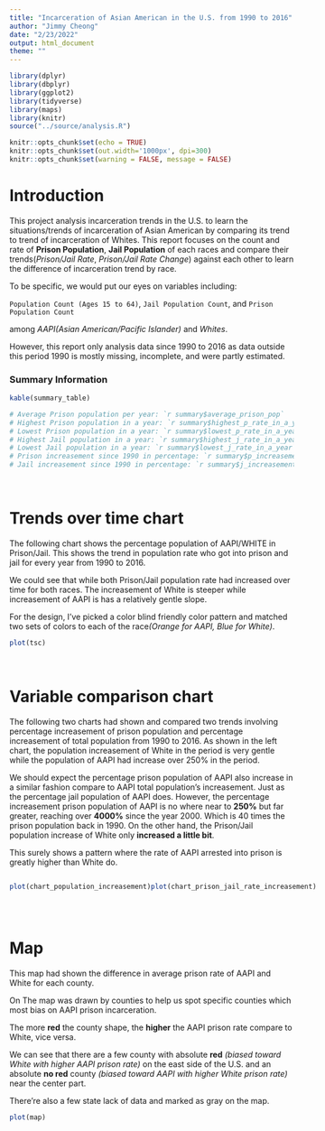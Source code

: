 ```yaml
---
title: "Incarceration of Asian American in the U.S. from 1990 to 2016"
author: "Jimmy Cheong"
date: "2/23/2022"
output: html_document
theme: ""
---
```


```r
library(dplyr)
library(dbplyr)
library(ggplot2)
library(tidyverse)
library(maps)
library(knitr)
source("../source/analysis.R")

knitr::opts_chunk$set(echo = TRUE)
knitr::opts_chunk$set(out.width='1000px', dpi=300)
knitr::opts_chunk$set(warning = FALSE, message = FALSE)
```

# Introduction
This project analysis incarceration trends in the U.S. to learn the situations/trends of incarceration of Asian American by comparing its trend to trend of incarceration of Whites.
This report focuses on the count and rate of **Prison Population**, **Jail Population** of each races and compare their trends(*Prison/Jail Rate*, *Prison/Jail Rate Change*) against each other to learn the difference of incarceration trend by race.

To be specific, we would put our eyes on variables including:

`Population Count (Ages 15 to 64)`, `Jail Population Count`, and `Prison Population Count`

among *AAPI(Asian American/Pacific Islander)* and *Whites*.

However, this report only analysis data since 1990 to 2016 as data outside this period 1990 is mostly missing, incomplete, and were partly estimated.

### Summary Information

```r
kable(summary_table)

# Average Prison population per year: `r summary$average_prison_pop`
# Highest Prison population in a year: `r summary$highest_p_rate_in_a_year`
# Lowest Prison population in a year: `r summary$lowest_p_rate_in_a_year`
# Highest Jail population in a year: `r summary$highest_j_rate_in_a_year`
# Lowest Jail population in a year: `r summary$lowest_j_rate_in_a_year`
# Prison increasement since 1990 in percentage: `r summary$p_increasement`
# Jail increasement since 1990 in percentage: `r summary$j_increasement`
```


\

# Trends over time chart
The following chart shows the percentage population of AAPI/WHITE in Prison/Jail. This shows the trend in population rate who got into prison and jail for every year from 1990 to 2016.

We could see that while both Prison/Jail population rate had increased over time for both races. The increasement of White is steeper while increasement of AAPI is has a relatively gentle slope.

For the design, I've picked a color blind friendly color pattern and matched two sets of colors to each of the race*(Orange for AAPI, Blue for White)*.
```r
plot(tsc)
```

\

# Variable comparison chart

The following two charts had shown and compared two trends involving percentage increasement of prison population and percentage increasement of total population from 1990 to 2016.
As shown in the left chart, the population increasement of White in the period is very gentle while the population of AAPI had increase over 250% in the period.

We should expect the percentage prison population of AAPI also increase in a similar fashion compare to AAPI total population's increasement. Just as the percentage jail population of AAPI does.
However, the percentage increasement prison population of AAPI is no where near to **250%** but far greater, reaching over **4000%** since the year 2000.
Which is 40 times the prison population back in 1990. On the other hand, the Prison/Jail population increase of White only **increased a little bit**.

This surely shows a pattern where the rate of AAPI arrested into prison is greatly higher than White do.

:::: {style="display: flex;"}

::: {}

```r
plot(chart_population_increasement)
```
:::

::: {}

```r
plot(chart_prison_jail_rate_increasement)
```
:::

::::

\

# Map

This map had shown the difference in average prison rate of AAPI and White for each county.

On The map was drawn by counties to help us spot specific counties which most bias on AAPI prison incarceration.

The more **red** the county shape, the **higher** the AAPI prison rate compare to White, vice versa.

We can see that there are a few county with absolute **red** *(biased toward White with higher AAPI prison rate)* on the east side of the U.S. and an absolute **no red** county *(biased toward AAPI with higher White prison rate)* near the center part.

There're also a few state lack of data and marked as gray on the map.
```r
plot(map)
```

